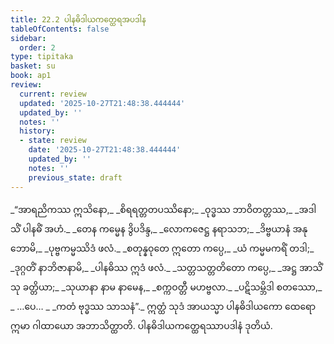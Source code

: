 ```yaml
---
title: 22.2 ပါနဓိဒါယကတ္ထေရအပဒါန
tableOfContents: false
sidebar:
  order: 2
type: tipitaka
basket: su
book: ap1
review:
  current: review
  updated: '2025-10-27T21:48:38.444444'
  updated_by: ''
  notes: ''
  history:
  - state: review
    date: '2025-10-27T21:48:38.444444'
    updated_by: ''
    notes: ''
    previous_state: draft
---
```



<ReviewStatus review={frontmatter.review} showDetails={true} />

<HypothesisAnnotation frontmatter={frontmatter} />

<DynamicBreadcrumb />

<Division number="6" book="ap1" e="ch" v="20" p="233">

<Paragraph number="2829" type="verses" book="ap1">
_“အာရညိကဿ ဣသိနော,_  
_စိရရတ္တတပဿိနော;_  
_ဝုဒ္ဓဿ ဘာဝိတတ္တဿ,_  
_အဒါသိံ ပါနဓိံ အဟံ._  

</Paragraph>

</Division>
<Division number="7" book="ap1" e="ch" v="20" p="233">

<Paragraph number="2830" type="verses" book="ap1">
_တေန ကမ္မေန ဒွိပဒိန္ဒ,_  
_လောကဇေဋ္ဌ နရာသဘ;_  
_ဒိဗ္ဗယာနံ အနုဘောမိ,_  
_ပုဗ္ဗကမ္မဿိဒံ ဖလံ._  

</Paragraph>

</Division>
<Division number="8" book="ap1" e="ch" v="20" p="233">

<Paragraph number="2831" type="verses" book="ap1">
_စတုန္နဝုတေ ဣတော ကပ္ပေ,_  
_ယံ ကမ္မမကရိံ တဒါ;_  
_ဒုဂ္ဂတိံ နာဘိဇာနာမိ,_  
_ပါနဓိဿ ဣဒံ ဖလံ._  

</Paragraph>

</Division>
<Division number="9" book="ap1" e="ch" v="20" p="234">

<Paragraph number="2832" type="verses" book="ap1">
_သတ္တသတ္တတိတော ကပ္ပေ,_  
_အဋ္ဌ အာသိံသု ခတ္တိယာ;_  
_သုယာနာ နာမ နာမေန,_  
_စက္ကဝတ္တီ မဟဗ္ဗလာ._  

</Paragraph>

</Division>
<Division number="10" book="ap1" e="ch" v="20" p="234">

<Paragraph number="2833" type="verses" book="ap1">
_ပဋိသမ္ဘိဒါ စတဿော,_  
_ …ပေ… _  
_ကတံ ဗုဒ္ဓဿ သာသနံ”._  

</Paragraph>

<Paragraph number="2834" book="ap1">
ဣတ္ထံ သုဒံ အာယသ္မာ ပါနဓိဒါယကော ထေရော ဣမာ ဂါထာယော အဘာသိတ္ထာတိ.

</Paragraph>
</Division>

<Paragraph number="2835" type="center" book="ap1">
ပါနဓိဒါယကတ္ထေရဿာပဒါနံ ဒုတိယံ.
</Paragraph>